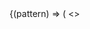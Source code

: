 
<PatternLoad patternId="grid">
  {(pattern) => (
  <>
    <Title />
    <Subtitle />

## Simple usage

```twig dark
  {% set cells = [
    'Cell 1',
    'Cell 2'
  ] %}
  {% include "@organisms/grid/grid.twig" with {
    attributes: create_attribute(),
    cells: cells,
    columns: 2,
    columns_width: 'equal',
    gutter: 'default'
  } only %}
`} />
```

## Cells
The pattern loops through a list of cells and print each cell.<br/>
To adjust the way the blocks are printed use twig blocks.

## Blocks
* cell_outer: <br/>Use block cell_outer to adjust the markup of each cell. Variables: `cell_attributes`, `cell`, `cell_counter`.
* cell_inner:<br/>Use block cell_inner to print the cell variable. Variables: `cell`, `cell_counter`
### Example: cell_inner
```twig
  {% set cells = [
        {content: '<div class="w-full h-20 bg-primary">1</div>'},
        {content: '<div class="w-full h-20 bg-primary">2</div>'},
        {content: '<div class="w-full h-20 bg-primary">3</div>'},
        {content: '<div class="w-full h-20 bg-primary">4</div>'},
        {content: '<div class="w-full h-20 bg-primary">5</div>'},
        {content: '<div class="w-full h-20 bg-primary">6</div>'},
      ] %}
      {% embed "@organisms/grid/grid.twig" with {
        attributes: create_attribute(),
        cells: cells,
        columns: 2,
        columns_width: 'equal',
        gutter: 'default'
      } only %}
        {% block cell_inner %}
          {{ cell.content }}
        {% endblock %}
      {% endembed %}
```

### Example: cell_outer
```twig
  {% set cells = [
        {content: '<div class="w-full h-20 bg-primary">1</div>'},
        {content: '<div class="w-full h-20 bg-primary">2</div>'},
        {content: '<div class="w-full h-20 bg-primary">3</div>'},
        {content: '<div class="w-full h-20 bg-primary">4</div>'},
        {content: '<div class="w-full h-20 bg-primary">5</div>'},
        {content: '<div class="w-full h-20 bg-primary">6</div>'},
      ] %}
      {% embed "@organisms/grid/grid.twig" with {
        attributes: create_attribute(),
        cells: cells,
        columns: 2,
        columns_width: 'equal',
        gutter: 'default'
      } only %}
      {% block cell_outer %}
        <div {{ cell_attributes.addClass('additional-class') }}>
        {{ cell.content }} + { cell_counter }
        </div>
      {% endblock %}
      {% endembed %}
```

## Column widths
The pattern comes with most common column widths configurations like 50x50 or 33x66.
If you need additional configuration you can extends the columns configuration inside the `grid.wingsuit.yml`.

```yaml
columns:
2: << Columns count
  '66x33': << Name
    1: 'w-full md:w-2/3' << Every first column
    2: 'w-full md:w-1/3' << Every second column
3:
  equal:
    default: 'w-full md:w-1/3' << Default for every other column
```

## Gutter
To configure the spacing between the columns use the gutter configuration in the grid.wingsuit.yml.
```yaml
  gutter:
    ...
    default: << Name of
      container: -mx-6 -md:mx-25
      cell: px-6 md:px-25 mb-6 last:mb-0
    ...
```

## Examples
### 4 equal columns.
```twig
  {% include "@organisms/grid/grid.twig" with {
    cells: cells,
    columns: 4,
    columns_width: 'equal',
    gutter: 'default'
  } only %}
```

<PatternPreview variant={pattern.getDefaultVariant()} columns="4" config="equal"/>

### 3 Columns with 25% 50% 25%.

```twig
 {% include "@organisms/grid/grid.twig" with {
   cells: cells,
   columns: 3,
   columns_width: '25x50x25',
   gutter: 'default'
 } only %}
`} />
```

<PatternPreview variant={pattern.getDefaultVariant()} columns="3" columns_width="25x50x25"/>

  </>
  )}
</PatternLoad>
